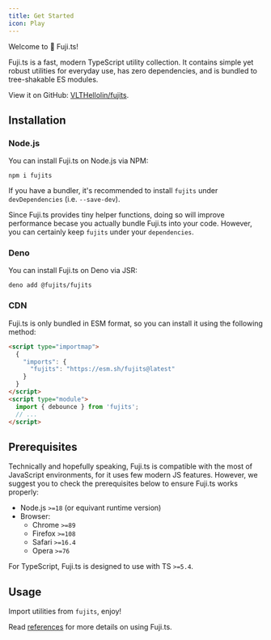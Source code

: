 ```yaml
---
title: Get Started
icon: Play
---
```


Welcome to 🗻 Fuji.ts!

Fuji.ts is a fast, modern TypeScript utility collection. It contains simple yet robust utilities for everyday use, has zero dependencies, and is bundled to tree-shakable ES modules.

View it on GitHub: [VLTHellolin/fujits](https://github.com/VLTHellolin/fujits).

## Installation

### Node.js

You can install Fuji.ts on Node.js via NPM:

``` npm
npm i fujits
```

<Callout>

If you have a bundler, it's recommended to install `fujits` under `devDependencies` (i.e. `--save-dev`).

Since Fuji.ts provides tiny helper functions, doing so will improve performance becase you actually bundle Fuji.ts into your code. However, you can certainly keep `fujits` under your `dependencies`.

</Callout>

### Deno

You can install Fuji.ts on Deno via JSR:

``` shell
deno add @fujits/fujits
```

### CDN

Fuji.ts is only bundled in ESM format, so you can install it using the following method:

``` html
<script type="importmap">
  {
    "imports": {
      "fujits": "https://esm.sh/fujits@latest"
    }
  }
</script>
<script type="module">
  import { debounce } from 'fujits';
  // ...
</script>
```

## Prerequisites

Technically and hopefully speaking, Fuji.ts is compatible with the most of JavaScript environments, for it uses few modern JS features. However, we suggest you to check the prerequisites below to ensure Fuji.ts works properly:

- Node.js `>=18` (or equivant runtime version)
- Browser:
  - Chrome `>=89`
  - Firefox `>=108`
  - Safari `>=16.4`
  - Opera `>=76`

For TypeScript, Fuji.ts is designed to use with TS `>=5.4`.

## Usage

Import utilities from `fujits`, enjoy!

Read [references](/references) for more details on using Fuji.ts.
